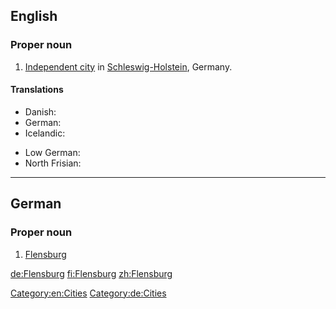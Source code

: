 ==English==
{{wikipedia}}

===Proper noun===
{{en-proper noun}}

# [[independent city#English|Independent city]] in [[Schleswig-Holstein]], Germany.

====Translations====
{{trans-top|city}}
* Danish: {{t|da|Flensborg}}
* German: {{t+|de|Flensburg|n}}
* Icelandic: {{t|is|Flensborg|f}}
{{trans-mid}}
* Low German: {{t|nds|Flensborg}}
* North Frisian: {{t|frr|Flansborj}}
{{trans-bottom}}

[[Category:en:Cities]]
----

==German==
{{wikipedia|lang=de}}

===Proper noun===
{{de-proper noun}}

# [[Flensburg#English|Flensburg]]

[[Category:de:Cities]]

[[de:Flensburg]]
[[fi:Flensburg]]
[[zh:Flensburg]]